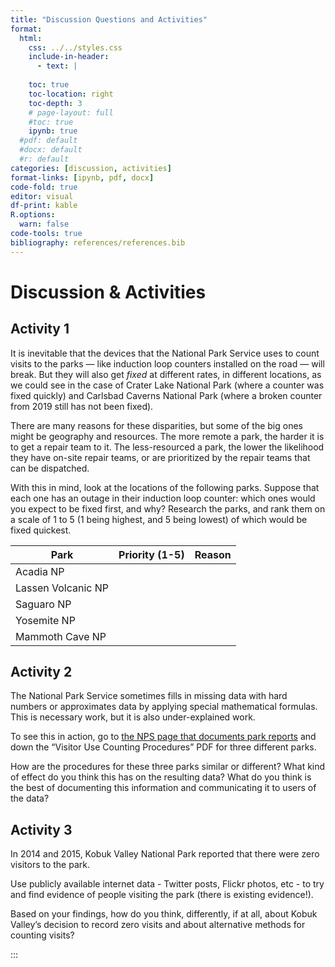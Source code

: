 ```yaml
---
title: "Discussion Questions and Activities"
format: 
  html:
    css: ../../styles.css
    include-in-header:
      - text: |
            
    toc: true
    toc-location: right
    toc-depth: 3
    # page-layout: full
    #toc: true
    ipynb: true
  #pdf: default
  #docx: default
  #r: default
categories: [discussion, activities]
format-links: [ipynb, pdf, docx]
code-fold: true
editor: visual
df-print: kable
R.options:
  warn: false
code-tools: true
bibliography: references/references.bib
---
```


# Discussion & Activities {#discussion-and-activities}

## Activity 1 

It is inevitable that the devices that the National Park Service uses to count visits to the parks — like induction loop counters installed on the road — will break. But they will also get *fixed* at different rates, in different locations, as we could see in the case of Crater Lake National Park (where a counter was fixed quickly) and Carlsbad Caverns National Park (where a broken counter from 2019 still has not been fixed).

There are many reasons for these disparities, but some of the big ones might be geography and resources. The more remote a park, the harder it is to get a repair team to it. The less-resourced a park, the lower the likelihood they have on-site repair teams, or are prioritized by the repair teams that can be dispatched.

With this in mind, look at the locations of the following parks. Suppose that each one has an outage in their induction loop counter: which ones would you expect to be fixed first, and why? Research the parks, and rank them on a scale of 1 to 5 (1 being highest, and 5 being lowest) of which would be fixed quickest.

| Park               | Priority (1-5) | Reason |
|--------------------|----------------|--------|
| Acadia NP          |                |        |
| Lassen Volcanic NP |                |        |
| Saguaro NP         |                |        |
| Yosemite NP        |                |        |
| Mammoth Cave NP    |                |        |

## Activity 2 
The National Park Service sometimes fills in missing data with hard numbers or approximates data by applying special mathematical formulas. This is necessary work, but it is also under-explained work.

To see this in action, go to [the NPS page that documents park reports](https://irma.nps.gov/Stats/Reports/Park) and down the "Visitor Use Counting Procedures" PDF for three different parks.

How are the procedures for these three parks similar or different? What kind of effect do you think this has on the resulting data? What do you think is the best of documenting this information and communicating it to users of the data?

## Activity 3

In 2014 and 2015, Kobuk Valley National Park reported that there were zero visitors to the park.

Use publicly available internet data - Twitter posts, Flickr photos, etc - to try and find evidence of people visiting the park (there is existing evidence!). 

Based on your findings, how do you think, differently, if at all, about Kobuk Valley's decision to record zero visits and about alternative methods for counting visits?

:::


<script>
    document.addEventListener("DOMContentLoaded", function () {
        // Function to generate TOC
        function generateTOC(tabId, tocContainerId) {
            const tabContent = document.querySelector(tabId);
            const tocContainer = document.querySelector(tocContainerId);
            tocContainer.innerHTML = ''; // Clear previous TOC content
            
            // Add "Table of Contents" heading
            const tocHeading = document.createElement("h6");
            tocHeading.textContent = "Table of Contents";
            tocContainer.appendChild(tocHeading);
            
            const headers = tabContent.querySelectorAll("h2, h3, h4, h5, h6");
            const tocList = document.createElement("ul");

            headers.forEach((header) => {
                // Ensure each header has a meaningful id for linking
                if (!header.id) {
                    header.id = header.textContent.toLowerCase().replace(/\s+/g, '-').replace(/[^\w\-]+/g, '');
                }
                const tocItem = document.createElement("li");
                const tocLink = document.createElement("a");
                tocLink.href = `#${header.id}`;
                tocLink.textContent = header.textContent;
                tocItem.appendChild(tocLink);
                tocList.appendChild(tocItem);
            });

            tocContainer.appendChild(tocList);
        }

        // Generate TOCs for the active tab
        function updateActiveTabTOC() {
            const activeTab = document.querySelector('.tab-pane.active');
            const tocContainer = document.querySelector('#floating-toc');
            if (activeTab) {
                generateTOC(`#${activeTab.id}`, '#floating-toc');
            }
        }

        // Adjust initial position of TOC and handle scrolling
        function adjustTOCPosition() {
            const toc = document.querySelector('#floating-toc');
            const initialOffsetTop = 350; // Initial offset value
            const scrollTop = window.pageYOffset || document.documentElement.scrollTop;

            if (scrollTop > initialOffsetTop) {
                toc.style.top = '120px'; // Fixed position near the top
            } else {
                toc.style.top = `${initialOffsetTop - scrollTop}px`; // Adjust as you scroll
            }
        }

        // Run the TOC generation and adjust position on page load
        updateActiveTabTOC();
        adjustTOCPosition();

        // Listen for tab changes to regenerate the TOC
        document.addEventListener('shown.bs.tab', function(event) {
            setTimeout(updateActiveTabTOC, 100);  // Delay to wait for the tab to become active
        });

        // Listen to scroll events to adjust TOC position
        window.addEventListener('scroll', adjustTOCPosition);
    });
</script>



